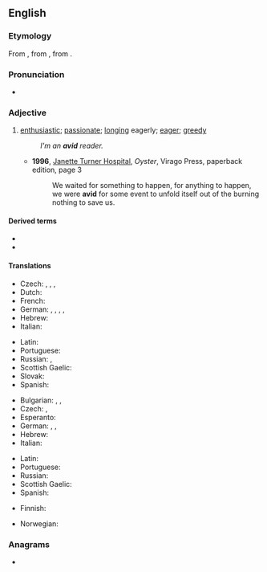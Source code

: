 ==English==

===Etymology===
From {{etyl|fr|en}} {{m|fr|avide}}, from {{etyl|la|en}} {{m|la|avidus||eager, desirous; greedy}}, from {{m|la|aveō||wish, desire, long for, crave}}.

===Pronunciation===
* {{IPA|/ævɪd/|/ævəd/|lang=en}}

===Adjective===
{{en-adj}}

# [[enthusiastic]]; [[passionate]]; [[long]]ing eagerly; [[eager]]; [[greedy]]
#: ''I'm an '''avid''' reader.''
#* '''1996''', [[w:Janette Turner Hospital|Janette Turner Hospital]], ''Oyster'', Virago Press, paperback edition, page 3
#*: We waited for something to happen, for anything to happen, we were '''avid''' for some event to unfold itself out of the burning nothing to save us.

====Derived terms====
* {{l|en|avidly}}
* {{l|en|avidity}}

====Translations====
{{trans-top|enthusiastic; passionate}}
* Czech: {{t+|cs|nadšený|m}}, {{t+|cs|vášnivý|m}}, {{t|cs|zanícený|m}}, {{t+|cs|zapálený}}
* Dutch: {{t+|nl|gretig}}
* French: {{t+|fr|avide}}
* German: {{t+|de|passioniert}}, {{t+|de|begeistert}}, {{t+|de|eifrig}}, {{t+|de|leidenschaftlich}}, {{t+|de|enthusiastisch}}
* Hebrew: {{t|he|נלהב}}
* Italian: {{t+|it|bramoso}}
{{trans-mid}}
* Latin: {{t+|la|avidus}}
* Portuguese: {{t+|pt|ávido}}
* Russian: {{t+|ru|зая́длый}}, {{t+|ru|стра́стный}}
* Scottish Gaelic: {{t|gd|gionach}}
* Slovak: {{t|sk|nadšený|m}}
* Spanish: {{t+|es|ávido}}
{{trans-bottom}}

{{trans-top|longing eagerly; eager; greedy}}
* Bulgarian: {{t+|bg|алчен}}, {{t+|bg|лаком}}, {{t+|bg|ненаситен}}
* Czech: {{t|cs|dychtivý}}, {{t|cs|náruživý|m}}
* Esperanto: {{t+|eo|avida}}
* German: {{t|de|sich verzehrend nach}}, {{t|de|sich sehnend}}, {{t+|de|gierig}}
* Hebrew: {{t|he|משתוקק}}
* Italian: {{t+|it|avido}}
{{trans-mid}}
* Latin: {{t+|la|avidus}}
* Portuguese: {{t+|pt|ávido}}
* Russian: {{t+|ru|а́лчный}}
* Scottish Gaelic: {{t|gd|gionach}}
* Spanish: {{t+|es|ávido}}
{{trans-bottom}}

{{checktrans-top}}
* Finnish: {{t+|fi|innokas}}
{{trans-mid}}
* Norwegian: {{t|no|ivrig}}
{{trans-bottom}}

===Anagrams===
* {{anagrams|en|AIVD|Adiv|Vida|diva}}